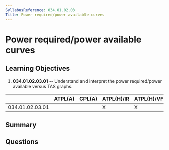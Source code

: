 ```yaml
---
SyllabusReference: 034.01.02.03
Title: Power required/power available curves
---
```


# Power required/power available curves

## Learning Objectives

1.  **034.01.02.03.01** -- Understand and interpret the power required/power
    available versus TAS graphs.

|                 | ATPL(A) | CPL(A) | ATPL(H)/IR | ATPL(H)/VFR | CPL(H) | IR | CBIR(A) |
| --------------- | ------- | ------ | ---------- | ----------- | ------ | -- | ------- |
| 034.01.02.03.01 |         |        | X          | X           | X      |    |         |

## Summary

## Questions
